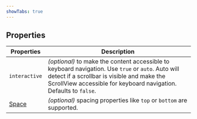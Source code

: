 ```yaml
---
showTabs: true
---
```


## Properties

| Properties                                  | Description                                                                                                                                                                                                           |
| ------------------------------------------- | --------------------------------------------------------------------------------------------------------------------------------------------------------------------------------------------------------------------- |
| `interactive`                               | _(optional)_ to make the content accessible to keyboard navigation. Use `true` or `auto`. Auto will detect if a scrollbar is visible and make the ScrollView accessible for keyboard navigation. Defaults to `false`. |
| [Space](/uilib/components/space/properties) | _(optional)_ spacing properties like `top` or `bottom` are supported.                                                                                                                                                 |
